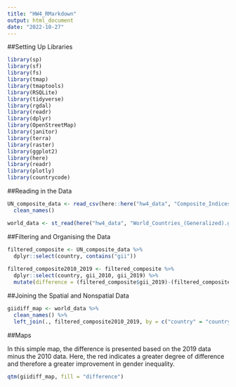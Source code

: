 ```yaml
---
title: "HW4_RMarkdown"
output: html_document
date: "2022-10-27"
---
```

##Setting Up Libraries
```r
library(sp)
library(sf)
library(fs)
library(tmap)
library(tmaptools)
library(RSQLite)
library(tidyverse)
library(rgdal)
library(readr)
library(dplyr)
library(OpenStreetMap)
library(janitor)
library(terra)
library(raster)
library(ggplot2)
library(here)
library(readr)
library(plotly)
library(countrycode)
```

##Reading in the Data
```r

UN_composite_data <- read_csv(here::here("hw4_data", "Composite_Indices.csv")) %>% 
  clean_names()

world_data <- st_read(here("hw4_data", "World_Countries_(Generalized).geojson"))

```

##Filtering and Organising the Data

```r
filtered_composite <- UN_composite_data %>% 
  dplyr::select(country, contains("gii"))
  
filtered_composite2010_2019 <- filtered_composite %>% 
  dplyr::select(country, gii_2010, gii_2019) %>% 
  mutate(difference = (filtered_composite$gii_2019)-(filtered_composite$gii_2010))

```

##Joining the Spatial and Nonspatial Data

```r

giidiff_map <- world_data %>% 
  clean_names() %>% 
  left_join(., filtered_composite2010_2019, by = c("country" = "country"))
```

##Maps

In this simple map, the difference is presented based on the 2019 data minus the 2010 data. Here, the red indicates a greater degree of difference and therefore a greater improvement in gender inequality.

```r
qtm(giidiff_map, fill = "difference")
```

